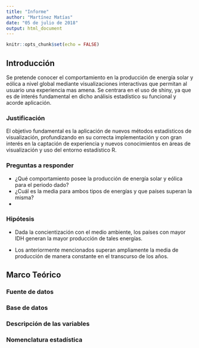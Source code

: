 ```yaml
---
title: "Informe"
author: "Martínez Matías"
date: "05 de julio de 2018"
output: html_document
---
```


```r
knitr::opts_chunk$set(echo = FALSE)
```

## Introducción

Se pretende conocer el comportamiento en la producción de energía solar y eólica a nivel global mediante visualizaciones interactivas que permitan al usuario una experiencia mas amena. Se centrara en el uso de shiny, ya que es de interés fundamental en dicho análisis estadístico su funcional y acorde aplicación.

### Justificación

El objetivo fundamental es la aplicación de nuevos métodos estadísticos de visualización, profundizando en su correcta implementación y con gran interés en la captación de experiencia y nuevos conocimientos en áreas de visualización y uso del entorno estadístico R.

### Preguntas a responder

- ¿Qué comportamiento posee la producción de energía solar y eólica para el periodo dado?
- ¿Cuál es la media para ambos tipos de energías y que países superan la misma?
- 



### Hipótesis

- Dada la concientización con el medio ambiente, los países con mayor IDH generan la mayor producción de tales energías.

- Los anteriormente mencionados superan ampliamente la media de producción de manera constante en el transcurso de los años.



## Marco Teórico


### Fuente de datos


### Base de datos


### Descripción de las variables

### Nomenclatura estadística









